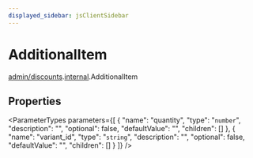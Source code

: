 ```yaml
---
displayed_sidebar: jsClientSidebar
---
```



# AdditionalItem

[admin/discounts](../../modules/admin_discounts.mdx).[internal](../../admin_discounts/modules/admin_discounts.internal.mdx).AdditionalItem

## Properties

<ParameterTypes parameters={[
  {
    "name": "quantity",
    "type": "`number`",
    "description": "",
    "optional": false,
    "defaultValue": "",
    "children": []
  },
  {
    "name": "variant_id",
    "type": "`string`",
    "description": "",
    "optional": false,
    "defaultValue": "",
    "children": []
  }
]} />

